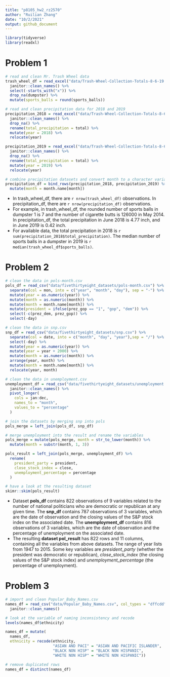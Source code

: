 ```yaml
---
title: "p8105_hw2_rz2570"
author: "Ruilian Zhang"
date: "10/2/2021"
output: github_document
---
```


```r
library(tidyverse)
library(readxl)
```



# Problem 1

```r
# read and clean Mr. Trash Wheel data
trash_wheel_df = read_excel("data/Trash-Wheel-Collection-Totals-8-6-19.xlsx", sheet = "Mr. Trash Wheel") %>% 
  janitor::clean_names() %>% 
  select(-starts_with("x")) %>% 
  drop_na(dumpster) %>% 
  mutate(sports_balls = round(sports_balls))
```

```r
# read and clean precipitation data for 2018 and 2019
precipitation_2018 = read_excel("data/Trash-Wheel-Collection-Totals-8-6-19.xlsx", sheet = "2018 Precipitation", range = "A2:B14") %>% 
  janitor::clean_names() %>%
  drop_na() %>% 
  rename(total_precipitation = total) %>% 
  mutate(year = 2018) %>% 
  relocate(year)

precipitation_2019 = read_excel("data/Trash-Wheel-Collection-Totals-8-6-19.xlsx", sheet = "2019 Precipitation", range = "A2:B14") %>% 
  janitor::clean_names() %>%
  drop_na() %>% 
  rename(total_precipitation = total) %>% 
  mutate(year = 2019) %>% 
  relocate(year)

# combine precipitation datasets and convert month to a character variable
precipitation_df = bind_rows(precipitation_2018, precipitation_2019) %>% 
  mutate(month = month.name[month])
```

* In trash_wheel_df, there are `r nrow(trash_wheel_df)` observations. In precipitation_df, there are `r nrow(precipitation_df)` observations. 
* For example, in trash_wheel_df, the rounded number of sports balls in dumpster 1 is 7 and the number of cigarette butts is 126000 in May 2014. In precipitation_df, the total precipitation in June 2018 is 4.77 inch, and in June 2019 is 0.42 inch.
* For available data, the total precipitation in 2018 is `r sum(precipitation_2018$total_precipitation)`. The median number of sports balls in a dumpster in 2019 is `r median(trash_wheel_df$sports_balls)`.



# Problem 2

```r
# clean the data in pols-month.csv
pols_df = read_csv("data/fivethirtyeight_datasets/pols-month.csv") %>%
  separate(col = mon, into = c("year", "month", "day"), sep = "-") %>%
  mutate(year = as.numeric(year)) %>% 
  mutate(month = as.numeric(month)) %>% 
  mutate(month = month.name[month]) %>% 
  mutate(president = ifelse(prez_gop == "1", "gop", "dem")) %>% 
  select(-c(prez_dem, prez_gop)) %>% 
  select(-day)
```

```r
# clean the data in snp.csv
snp_df = read_csv("data/fivethirtyeight_datasets/snp.csv") %>% 
  separate(col = date, into = c("month", "day", "year"),sep = "/") %>% 
  select(-day) %>% 
  mutate(year = as.numeric(year)) %>% 
  mutate(year = year + 2000) %>% 
  mutate(month = as.numeric(month)) %>%
  arrange(year, month) %>% 
  mutate(month = month.name[month]) %>% 
  relocate(year, month)
```

```r
# clean the data in unemployment.csv
unemployment_df = read_csv("data/fivethirtyeight_datasets/unemployment.csv") %>% 
  janitor::clean_names() %>% 
  pivot_longer(
    cols = jan:dec,
    names_to = "month",
    values_to = "percentage"
  )
```

```r
# join the datasets by merging snp into pols
pols_merge = left_join(pols_df, snp_df)

# merge unemployment into the result and rename the variables
pols_merge = mutate(pols_merge, month = str_to_lower(month)) %>% 
  mutate(month = substr(month, 1, 3))

pols_result = left_join(pols_merge, unemployment_df) %>% 
  rename(
    president_party = president,
    close_stock_index = close,
    unemployment_percentage = percentage
  )
```

```r
# have a look at the resulting dataset
skimr::skim(pols_result)
```

* Dataset **pols_df** contains 822 observations of 9 variables related to the number of national politicians who are democratic or republican at any given time. The **snp_df** contains 787 observations of 3 variables, which are the date of observation and the closing values of the S&P stock index on the associated date. The **unemployment_df** contains 816 observations of 3 variables, which are the date of observation and the percentage of unemployment on the associated date. 
* The resulting **dataset pol_result** has 822 rows and 11 columns, containing all the variables from above datasets. The range of year lists from 1947 to 2015. Some key variables are  *president_party* (whether the president was democratic or republican), *close_stock_index* (the closing values of the S&P stock index) and *unemployment_percentage* (the percentage of unemployment).



# Problem 3

```r
# import and clean Popular_Baby_Names.csv
names_df = read_csv("data/Popular_Baby_Names.csv", col_types = "dffcdd") %>% 
  janitor::clean_names()

# look at the variable of naming inconsistency and recode
levels(names_df$ethnicity)

names_df = mutate(
  names_df,
  ethnicity = recode(ethnicity,
                     "ASIAN AND PACI" = "ASIAN AND PACIFIC ISLANDER",
                     "BLACK NON HISP" = "BLACK NON HISPANIC",
                     "WHITE NON HISP" = "WHITE NON HISPANIC"))

# remove duplicated rows
names_df = distinct(names_df)
```

